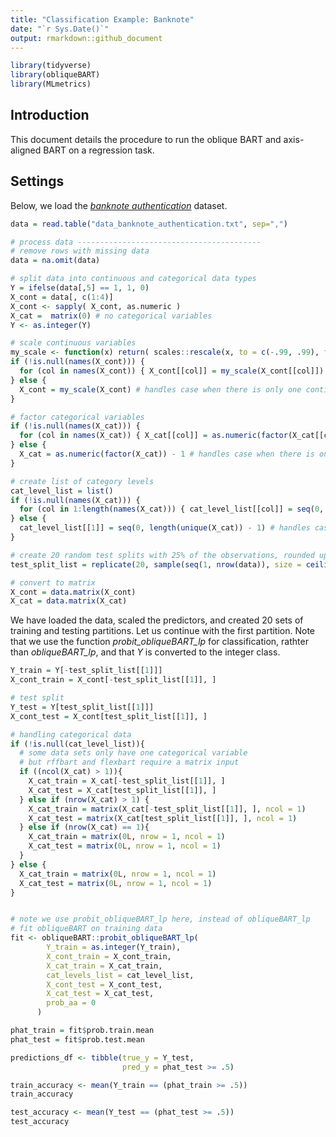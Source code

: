 ```yaml
---
title: "Classification Example: Banknote"
date: "`r Sys.Date()`"
output: rmarkdown::github_document
---
```


```r
library(tidyverse)
library(obliqueBART)
library(MLmetrics)
```
## Introduction

This document details the procedure to run the oblique BART and axis-aligned BART on a regression task.

## Settings

Below, we load the [*banknote authentication*](https://archive.ics.uci.edu/dataset/267/banknote+authentication) dataset. 

```r
data = read.table("data_banknote_authentication.txt", sep=",")

# process data -----------------------------------------
# remove rows with missing data
data = na.omit(data)

# split data into continuous and categorical data types
Y = ifelse(data[,5] == 1, 1, 0)
X_cont = data[, c(1:4)] 
X_cont <- sapply( X_cont, as.numeric )
X_cat =  matrix(0) # no categorical variables
Y <- as.integer(Y)

# scale continuous variables
my_scale <- function(x) return( scales::rescale(x, to = c(-.99, .99), from = range(x)) )
if (!is.null(names(X_cont))) {
  for (col in names(X_cont)) { X_cont[[col]] = my_scale(X_cont[[col]]) }
} else {
  X_cont = my_scale(X_cont) # handles case when there is only one continuous variable
}

# factor categorical variables
if (!is.null(names(X_cat))) {
  for (col in names(X_cat)) { X_cat[[col]] = as.numeric(factor(X_cat[[col]])) - 1 }
} else {
  X_cat = as.numeric(factor(X_cat)) - 1 # handles case when there is only one categorical variable
}

# create list of category levels
cat_level_list = list()
if (!is.null(names(X_cat))) {
  for (col in 1:length(names(X_cat))) { cat_level_list[[col]] = seq(0, length(unique(X_cat[, col])) - 1) }
} else {
  cat_level_list[[1]] = seq(0, length(unique(X_cat)) - 1) # handles case when there is only one categorical variable
}

# create 20 random test splits with 25% of the observations, rounded up
test_split_list = replicate(20, sample(seq(1, nrow(data)), size = ceiling(nrow(data) / 4), replace = FALSE), simplify = FALSE)

# convert to matrix
X_cont = data.matrix(X_cont)
X_cat = data.matrix(X_cat)
```

We have loaded the data, scaled the predictors, and created 20 sets of training and testing partitions. Let us continue with the first partition. Note that we use the function *probit_obliqueBART_lp* for classification, rathter than *obliqueBART_lp*, and that $Y$ is converted to the integer class.

```r
Y_train = Y[-test_split_list[[1]]]
X_cont_train = X_cont[-test_split_list[[1]], ]

# test split
Y_test = Y[test_split_list[[1]]]
X_cont_test = X_cont[test_split_list[[1]], ]

# handling categorical data
if (!is.null(cat_level_list)){
  # some data sets only have one categorical variable
  # but rffbart and flexbart require a matrix input
  if ((ncol(X_cat) > 1)){
    X_cat_train = X_cat[-test_split_list[[1]], ]
    X_cat_test = X_cat[test_split_list[[1]], ]
  } else if (nrow(X_cat) > 1) {
    X_cat_train = matrix(X_cat[-test_split_list[[1]], ], ncol = 1)
    X_cat_test = matrix(X_cat[test_split_list[[1]], ], ncol = 1)
  } else if (nrow(X_cat) == 1){
    X_cat_train = matrix(0L, nrow = 1, ncol = 1)
    X_cat_test = matrix(0L, nrow = 1, ncol = 1)
  }
} else {
  X_cat_train = matrix(0L, nrow = 1, ncol = 1)
  X_cat_test = matrix(0L, nrow = 1, ncol = 1)
}


# note we use probit_obliqueBART_lp here, instead of obliqueBART_lp
# fit obliqueBART on training data
fit <- obliqueBART::probit_obliqueBART_lp(
        Y_train = as.integer(Y_train),
        X_cont_train = X_cont_train,
        X_cat_train = X_cat_train,
        cat_levels_list = cat_level_list,
        X_cont_test = X_cont_test,
        X_cat_test = X_cat_test,
        prob_aa = 0
      )

phat_train = fit$prob.train.mean
phat_test = fit$prob.test.mean

predictions_df <- tibble(true_y = Y_test,
                         pred_y = phat_test >= .5)

train_accuracy <- mean(Y_train == (phat_train >= .5))
train_accuracy

test_accuracy <- mean(Y_test == (phat_test >= .5))
test_accuracy
```

